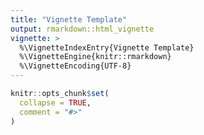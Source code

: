 ```yaml
---
title: "Vignette Template"
output: rmarkdown::html_vignette
vignette: >
  %\VignetteIndexEntry{Vignette Template}
  %\VignetteEngine{knitr::rmarkdown}
  %\VignetteEncoding{UTF-8}
---
```


```r
knitr::opts_chunk$set(
  collapse = TRUE,
  comment = "#>"
)
```


